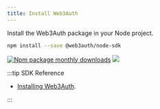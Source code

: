 ```yaml
---
title: Install Web3Auth
---
```


Install the Web3Auth package in your Node project.

```bash npm2yarn
npm install --save @web3auth/node-sdk
```

[![Npm package monthly downloads](https://badgen.net/npm/dm/@web3auth/node-sdk)](https://www.npmjs.com/package/@web3auth/node-sdk)
[![](https://data.jsdelivr.com/v1/package/npm/@web3auth/node-sdk/badge)](https://www.jsdelivr.com/package/npm/@web3auth/node-sdk)

:::tip SDK Reference

- [Installing Web3Auth](/sdk/sfa/sfa-js/install).

:::
